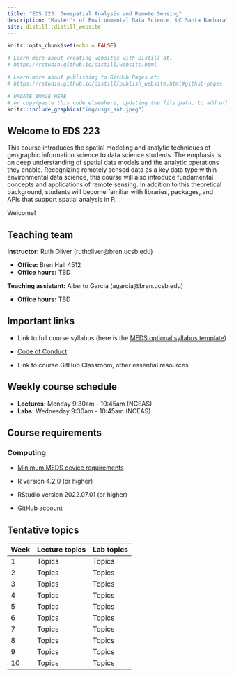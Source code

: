 ```yaml
---
title: "EDS 223: Geospatial Analysis and Remote Sensing"
description: "Master's of Environmental Data Science, UC Santa Barbara"
site: distill::distill_website
---
```


```r
knitr::opts_chunk$set(echo = FALSE)

# Learn more about creating websites with Distill at:
# https://rstudio.github.io/distill/website.html

# Learn more about publishing to GitHub Pages at:
# https://rstudio.github.io/distill/publish_website.html#github-pages

```

```r

# UPDATE IMAGE HERE 
# or copy/paste this code elsewhere, updating the file path, to add other images to your site!
knitr::include_graphics("img/usgs_sat.jpeg")
```

## Welcome to EDS 223

This course introduces the spatial modeling and analytic techniques of geographic information science to data science students. The emphasis is on deep understanding of spatial data models and the analytic operations they enable. Recognizing remotely sensed data as a key data type within environmental data science, this course will also introduce fundamental concepts and applications of remote sensing. In addition to this theoretical background, students will become familiar with libraries, packages, and APIs that support spatial analysis in R.

Welcome!

## Teaching team

**Instructor:** Ruth Oliver (rutholiver\@bren.ucsb.edu)

-   **Office:** Bren Hall 4512
-   **Office hours:** TBD

**Teaching assistant:** Alberto Garcia (agarcia\@bren.ucsb.edu)

-   **Office hours:** TBD

## Important links

-   Link to full course syllabus (here is the [MEDS optional syllabus template](https://docs.google.com/document/d/1b2CElvwKk-haEA1axY5KvTEBbiSPUf7dIRUNX7gCI6w/edit?usp=sharing))

-   [Code of Conduct](https://www.sa.ucsb.edu/regulations/student-conduct-code/student-conduct-code)

-   Link to course GitHub Classroom, other essential resources

## Weekly course schedule

-   **Lectures:** Monday 9:30am - 10:45am (NCEAS)
-   **Labs:** Wednesday 9:30am - 10:45am (NCEAS)


## Course requirements

### Computing

-   [Minimum MEDS device requirements](https://ucsb-meds.github.io/computer_reqs.html)

-   R version 4.2.0 (or higher)

-   RStudio version 2022.07.01 (or higher)

-   GitHub account


## Tentative topics

| Week | Lecture topics | Lab topics |
|------|----------------|------------|
| 1    | Topics         | Topics     |
| 2    | Topics         | Topics     |
| 3    | Topics         | Topics     |
| 4    | Topics         | Topics     |
| 5    | Topics         | Topics     |
| 6    | Topics         | Topics     |
| 7    | Topics         | Topics     |
| 8    | Topics         | Topics     |
| 9    | Topics         | Topics     |
| 10   | Topics         | Topics     |
